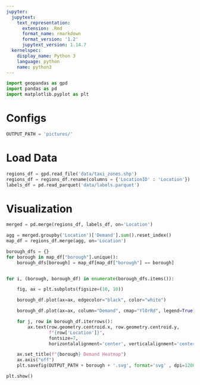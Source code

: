 ```yaml
---
jupyter:
  jupytext:
    text_representation:
      extension: .Rmd
      format_name: rmarkdown
      format_version: '1.2'
      jupytext_version: 1.14.7
  kernelspec:
    display_name: Python 3
    language: python
    name: python3
---
```


```python
import geopandas as gpd
import pandas as pd
import matplotlib.pyplot as plt
```

# Configs

```python
OUTPUT_PATH = 'pictures/'
```

# Load Data

```python
regions_df = gpd.read_file('data/taxi_zones.shp')
regions_df = regions_df.rename(columns = {'LocationID' : 'Location'})
labels_df = pd.read_parquet('data/labels.parquet')
```

# Visualization

```python



merged = pd.merge(regions_df, labels_df, on='Location')

agg = merged.groupby('Location')['Demand'].sum().reset_index()
map_df = regions_df.merge(agg, on='Location')

borough_dfs = {}
for borough in map_df["borough"].unique():
    borough_dfs[borough] = map_df[map_df["borough"] == borough]


for i, (borough, borough_df) in enumerate(borough_dfs.items()):

    fig, ax = plt.subplots(figsize=(10, 10))

    borough_df.plot(ax=ax, edgecolor="black", color="white")

    borough_df.plot(ax=ax, column="Demand", cmap="YlOrRd", legend=True)

    for j, row in borough_df.iterrows():
        ax.text(row.geometry.centroid.x, row.geometry.centroid.y, 
                f"{row['Location']}", 
                fontsize=7,
                horizontalalignment='center', verticalalignment='center')

    ax.set_title(f"{borough} Demand Heatmap")
    ax.axis("off")
    plt.savefig(OUTPUT_PATH + borough + '.svg', format='svg' , dpi=1200)

plt.show()
```
